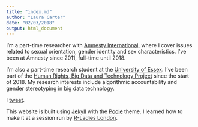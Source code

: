 ```yaml
---
title: "index.md"
author: "Laura Carter"
date: "02/03/2018"
output: html_document
---
```



I'm a part-time researcher with [Amnesty International](https://www.amnesty.org/en/), where I cover issues related to sexual orientation, gender identity and sex characteristics. I've been at Amnesty since 2011, full-time until 2018. 

I'm also a part-time research student at the [University of Essex](https://www.essex.ac.uk/). I've been part of the [Human Rights, Big Data and Technology Project](https://www.hrbdt.ac.uk/) since the start of 2018. My research interests include algorithmic accountability and gender stereotyping in big data technology. 

I [tweet](https://twitter.com/LauraC_AI).

This website is built using [Jekyll](http://jekyllrb.com) with the [Poole](https://github.com/poole) theme. I learned how to make it at a session run by [R-Ladies London](https://www.meetup.com/rladies-london/). 